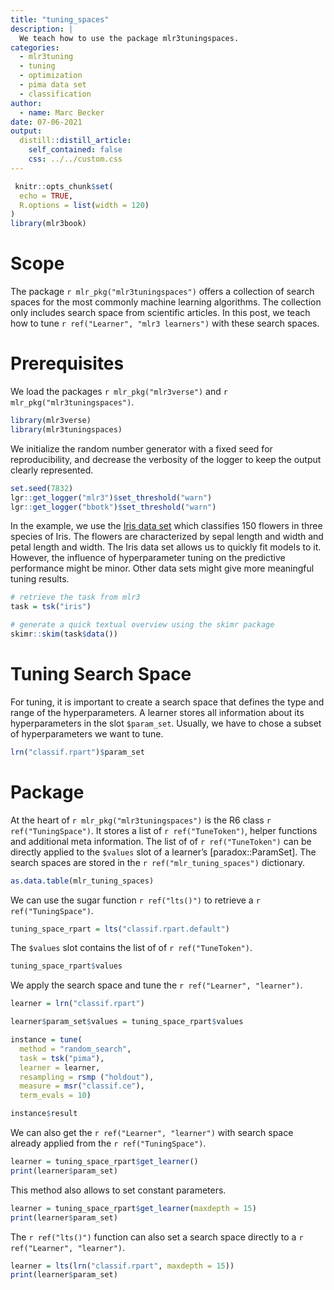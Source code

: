 ```yaml
---
title: "tuning_spaces"
description: |
  We teach how to use the package mlr3tuningspaces.
categories:
  - mlr3tuning
  - tuning
  - optimization
  - pima data set
  - classification
author:
  - name: Marc Becker
date: 07-06-2021
output:
  distill::distill_article:
    self_contained: false
    css: ../../custom.css
---
```


```r
 knitr::opts_chunk$set(
  echo = TRUE,
  R.options = list(width = 120)
)
library(mlr3book)
```

# Scope

The package `r mlr_pkg("mlr3tuningspaces")` offers a collection of search spaces for the most commonly machine learning algorithms.
The collection only includes search space from scientific articles.
In this post, we teach how to tune `r ref("Learner", "mlr3 learners")` with these search spaces.

# Prerequisites

We load the packages `r mlr_pkg("mlr3verse")` and `r mlr_pkg("mlr3tuningspaces")`.

```r
library(mlr3verse)
library(mlr3tuningspaces)
```

We initialize the random number generator with a fixed seed for reproducibility, and decrease the verbosity of the logger to keep the output clearly represented.

```r
set.seed(7832)
lgr::get_logger("mlr3")$set_threshold("warn")
lgr::get_logger("bbotk")$set_threshold("warn")
```

In the example, we use the [Iris data set](https://mlr3.mlr-org.com/reference/mlr_tasks_iris.html) which classifies 150 flowers in three species of Iris.
The flowers are characterized by sepal length and width and petal length and width.
The Iris data set allows us to quickly fit models to it.
However, the influence of hyperparameter tuning on the predictive performance might be minor.
Other data sets might give more meaningful tuning results.

```r
# retrieve the task from mlr3
task = tsk("iris")

# generate a quick textual overview using the skimr package
skimr::skim(task$data())
```

# Tuning Search Space

For tuning, it is important to create a search space that defines the type and range of the hyperparameters.
A learner stores all information about its hyperparameters in the slot `$param_set`.
Usually, we have to chose a subset of hyperparameters we want to tune.

```r
lrn("classif.rpart")$param_set
```

# Package

At the heart of `r mlr_pkg("mlr3tuningspaces")` is the R6 class `r ref("TuningSpace")`.
It stores a list of `r ref("TuneToken")`, helper functions and additional meta information.
The list of of `r ref("TuneToken")` can be directly applied to the `$values` slot of a learner's [paradox::ParamSet].
The search spaces are stored in the `r ref("mlr_tuning_spaces")` dictionary.

```r
as.data.table(mlr_tuning_spaces)
```

We can use the sugar function `r ref("lts()")` to retrieve a `r ref("TuningSpace")`.

```r
tuning_space_rpart = lts("classif.rpart.default")
```

The `$values` slot contains the list of of `r ref("TuneToken")`.

```r
tuning_space_rpart$values
```

We apply the search space and tune the `r ref("Learner", "learner")`.

```r
learner = lrn("classif.rpart")

learner$param_set$values = tuning_space_rpart$values

instance = tune(
  method = "random_search",
  task = tsk("pima"),
  learner = learner,
  resampling = rsmp ("holdout"),
  measure = msr("classif.ce"),
  term_evals = 10)

instance$result
```

We can also get the `r ref("Learner", "learner")` with search space already applied from the `r ref("TuningSpace")`.

```r
learner = tuning_space_rpart$get_learner()
print(learner$param_set)
```

This method also allows to set constant parameters.

```r
learner = tuning_space_rpart$get_learner(maxdepth = 15)
print(learner$param_set)
```

The `r ref("lts()")` function can also set a search space directly to a `r ref("Learner", "learner")`.

```r
learner = lts(lrn("classif.rpart", maxdepth = 15))
print(learner$param_set)
```
